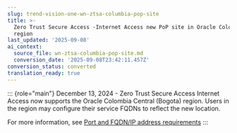 ```yaml
---
slug: trend-vision-one-wn-ztsa-columbia-pop-site
title: >-
  Zero Trust Secure Access -Internet Access new PoP site in Oracle Colombia
  region
last_updated: '2025-09-08'
ai_context:
  source_file: wn-ztsa-columbia-pop-site.md
  conversion_date: '2025-09-08T23:42:11.457Z'
conversion_status: converted
translation_ready: true
---
```


::: {role="main"}
December 13, 2024 - Zero Trust Secure Access Internet Access now supports the Oracle Colombia Central (Bogota) region. Users in the region may configure their service FQDNs to reflect the new location.

For more information, see [Port and FQDN/IP address requirements](https://docs.trendmicro.com/en-us/documentation/article/trend-vision-one-ports-and-urls-used-_002)
:::
